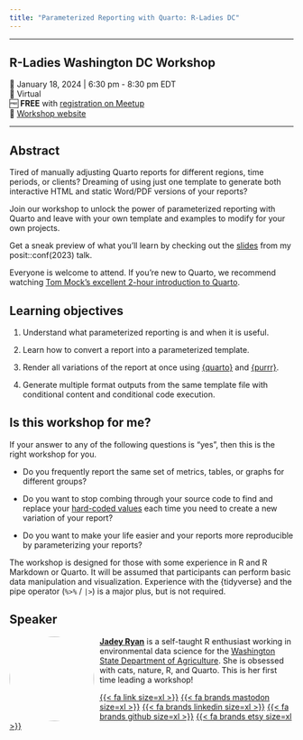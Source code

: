 ```yaml
---
title: "Parameterized Reporting with Quarto: R-Ladies DC"
---
```


----

## R-Ladies Washington DC Workshop

📆 January 18, 2024 | 6:30 pm - 8:30 pm EDT   
🏨 Virtual  
🆓 **FREE** with [registration on Meetup](https://www.meetup.com/rladies-dc/events/297344107/)  
🏡 [Workshop website](https://jadeyryan.quarto.pub/rladies-dc-quarto-params/) 

----

## Abstract

Tired of manually adjusting Quarto reports for different regions, time periods, or clients? Dreaming of using just one template to generate both interactive HTML and static Word/PDF versions of your reports?

Join our workshop to unlock the power of parameterized reporting with Quarto and leave with your own template and examples to modify for your own projects.

Get a sneak preview of what you'll learn by checking out the [slides](https://jadeyryan.com/talks/2023-09-25_posit_parameterized-quarto/) from my posit::conf(2023) talk.

Everyone is welcome to attend. If you're new to Quarto, we recommend watching [Tom Mock's excellent 2-hour introduction to Quarto](https://www.youtube.com/watch?v=yvi5uXQMvu4).

## Learning objectives

1. Understand what parameterized reporting is and when it is useful.

2. Learn how to convert a report into a parameterized template.

3. Render all variations of the report at once using [{quarto}](https://quarto-dev.github.io/quarto-r/) and [{purrr}](https://purrr.tidyverse.org/). 

4. Generate multiple format outputs from the same template file with conditional content and conditional code execution.

## Is this workshop for me?

If your answer to any of the following questions is "yes", then this is
the right workshop for you.

-   Do you frequently report the same set of metrics, tables, or graphs for different groups?

-   Do you want to stop combing through your source code to find and replace your [hard-coded values](https://www.bloomtech.com/article/what-is-hard-coding) each time you need to create a new variation of your report?

-   Do you want to make your life easier and your reports more reproducible by parameterizing your reports?

The workshop is designed for those with some experience in R and R Markdown or Quarto. It will be assumed that participants can perform basic data manipulation and visualization. Experience with the {tidyverse} and the pipe operator (`%>%`&nbsp;/&nbsp;`|>`) is a major plus, but is not required.

## Speaker

![](images/jadey.jpg){style="float:left;padding: 0 10px 0 0; border-radius:50%" fig-alt="Headshot of Jadey Ryan" width="150"} 
[**Jadey Ryan**](https://jadeyryan.com) is a self-taught R enthusiast working in environmental data science for the [Washington State Department of Agriculture](https://agr.wa.gov/AgScience). She is obsessed with cats, nature, R, and Quarto. This is her first time leading a workshop!

[{{< fa link size=xl >}}](https://jadeyryan.com) [{{< fa brands mastodon size=xl >}}](https://fosstodon.org/@jadeynryan)  [{{< fa brands linkedin size=xl >}}](https://www.linkedin.com/in/jadey-ryan)  [{{< fa brands github size=xl >}}](https://github.com/jadeynryan/)  [{{< fa brands etsy size=xl >}}](https://thecodingcats.etsy.com/)
